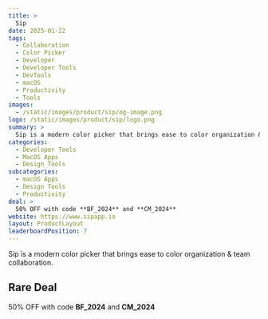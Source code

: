 ```yaml
---
title: >
  Sip
date: 2025-01-22
tags:
  - Collaboration
  - Color Picker
  - Developer
  - Developer Tools
  - DevTools
  - macOS
  - Productivity
  - Tools
images:
  - /static/images/product/sip/og-image.png
logo: /static/images/product/sip/logo.png
summary: >
  Sip is a modern color picker that brings ease to color organization & team collaboration.
categories:
  - Developer Tools
  - MacOS Apps
  - Design Tools
subcategories:
  - macOS Apps
  - Design Tools
  - Productivity
deal: >
  50% OFF with code **BF_2024** and **CM_2024**
website: https://www.sipapp.io
layout: ProductLayout
leaderboardPosition: 7
---
```

Sip is a modern color picker that brings ease to color organization & team collaboration.

## Rare Deal

50% OFF with code **BF_2024** and **CM_2024**
